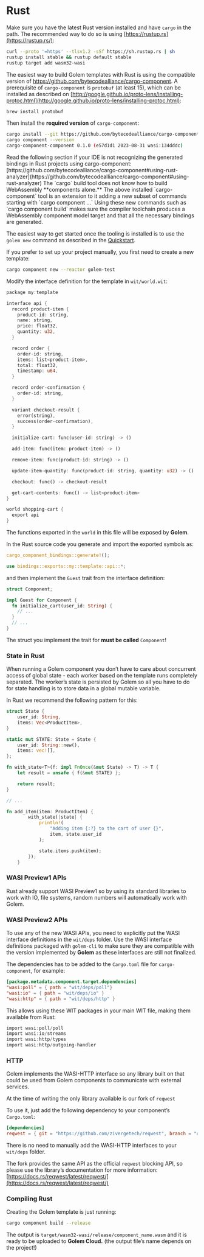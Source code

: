 
# Rust

Make sure you have the latest Rust version installed and have `cargo` in the path. The recommended way to do so is using [https://rustup.rs](https://rustup.rs/):

```bash
curl --proto '=https' --tlsv1.2 -sSf https://sh.rustup.rs | sh
rustup install stable && rustup default stable
rustup target add wasm32-wasi
```

The easiest way to build Golem templates with Rust is using the compatible version of https://github.com/bytecodealliance/cargo-component. A prerequisite of `cargo-component` is `protobuf` (at least 15), which can be installed as described on [http://google.github.io/proto-lens/installing-protoc.html](http://google.github.io/proto-lens/installing-protoc.html):

```bash
brew install protobuf
```

Then install the **required version** of `cargo-component`:

```bash
cargo install --git https://github.com/bytecodealliance/cargo-component cargo-component --rev e57d1d1405ed2d76f1f3d8647480dea700379ff8 --locked --force
cargo component --version
cargo-component-component 0.1.0 (e57d1d1 2023-08-31 wasi:134dddc)
```

<Callout>
  Read the following section if your IDE is not recognizing the generated bindings in Rust projects
  using cargo-component:
  [https://github.com/bytecodealliance/cargo-component#using-rust-analyzer](https://github.com/bytecodealliance/cargo-component#using-rust-analyzer)
</Callout>

<Callout>
  The `cargo` build tool does not know how to build WebAssembly **components alone.** The above
  installed `cargo-component` tool is an extension to it adding a new subset of commands starting
  with `cargo component ...` Using these new commands such as `cargo component build` makes sure the
  compiler toolchain produces a WebAssembly component model target and that all the necessary
  bindings are generated.
</Callout>

The easiest way to get started once the tooling is installed is to use the `golem new` command as described in the [Quickstart](/docs/quickstart).

If you prefer to set up your project manually, you first need to create a new template:

```bash
cargo component new --reactor golem-test
```

Modify the interface definition for the template in `wit/world.wit`:

```rust
package my:template

interface api {
  record product-item {
    product-id: string,
    name: string,
    price: float32,
    quantity: u32,
  }

  record order {
    order-id: string,
    items: list<product-item>,
    total: float32,
    timestamp: u64,
  }

  record order-confirmation {
    order-id: string,
  }

  variant checkout-result {
    error(string),
    success(order-confirmation),
  }

  initialize-cart: func(user-id: string) -> ()

  add-item: func(item: product-item) -> ()

  remove-item: func(product-id: string) -> ()

  update-item-quantity: func(product-id: string, quantity: u32) -> ()

  checkout: func() -> checkout-result

  get-cart-contents: func() -> list<product-item>
}

world shopping-cart {
  export api
}
```

The functions exported in the `world` in this file will be exposed by **Golem**.

In the Rust source code you generate and import the exported symbols as:

```rust
cargo_component_bindings::generate!();

use bindings::exports::my::template::api::*;
```

and then implement the `Guest` trait from the interface definition:

```rust
struct Component;

impl Guest for Component {
  fn initialize_cart(user_id: String) {
    // ...
  }
  // ...
}
```

The struct you implement the trait for **must be called** `Component`!

### State in Rust

When running a Golem component you don’t have to care about concurrent access of global state - each worker based on the template runs completely separated. The worker’s state is persisted by Golem so all you have to do for state handling is to store data in a global mutable variable.

In Rust we recommend the following pattern for this:

```rust
struct State {
    user_id: String,
    items: Vec<ProductItem>,
}

static mut STATE: State = State {
    user_id: String::new(),
    items: vec![],
};

fn with_state<T>(f: impl FnOnce(&mut State) -> T) -> T {
    let result = unsafe { f(&mut STATE) };

    return result;
}

// ...

fn add_item(item: ProductItem) {
        with_state(|state| {
            println!(
                "Adding item {:?} to the cart of user {}",
                item, state.user_id
            );

            state.items.push(item);
        });
    }
```

### WASI Preview1 APIs

Rust already support WASI Preview1 so by using its standard libraries to work with IO, file systems, random numbers will automatically work with Golem.

### WASI Preview2 APIs

To use any of the new WASI APIs, you need to explicitly put the WASI interface definitions in the `wit/deps` folder. Use the WASI interface definitions packaged with `golem-cli` to make sure they are compatible with the version implemented by **Golem** as these interfaces are still not finalized.

The dependencies has to be added to the `Cargo.toml` file for `cargo-component`, for example:

```toml
[package.metadata.component.target.dependencies]
"wasi:poll" = { path = "wit/deps/poll"}
"wasi:io" = { path = "wit/deps/io" }
"wasi:http" = { path = "wit/deps/http" }
```

This allows using these WIT packages in your main WIT file, making them available from Rust:

```rust
import wasi:poll/poll
import wasi:io/streams
import wasi:http/types
import wasi:http/outgoing-handler
```

### HTTP

Golem implements the WASI-HTTP interface so any library built on that could be used from Golem components to communicate with external services.

At the time of writing the only library available is our fork of `reqwest`

To use it, just add the following dependency to your component’s `Cargo.toml`:

```toml
[dependencies]
reqwest = { git = "https://github.com/zivergetech/reqwest", branch = "update-aug-2023", features = ["json"] }
```

There is no need to manually add the WASI-HTTP interfaces to your `wit/deps` folder.

The fork provides the same API as the official `reqwest` blocking API, so please use the library’s documentation for more information: [https://docs.rs/reqwest/latest/reqwest/](https://docs.rs/reqwest/latest/reqwest/)

### Compiling Rust

Creating the Golem template is just running:

```bash
cargo component build --release
```

The output is `target/wasm32-wasi/release/component_name.wasm` and it is ready to be uploaded to **Golem Cloud.** (the output file’s name depends on the project!)
